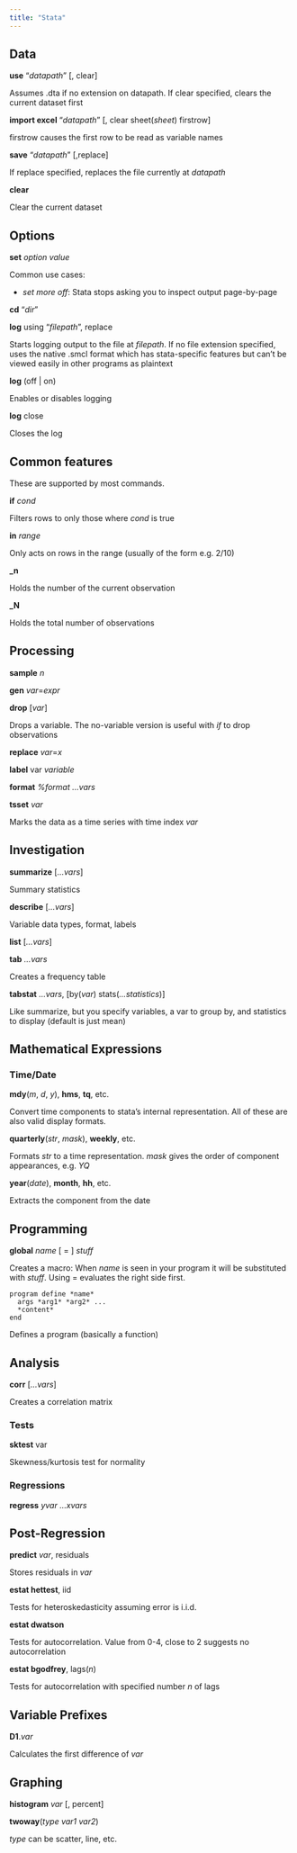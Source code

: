 ```yaml
---
title: "Stata"
---
```


## Data

**use** "*datapath*" [, clear]

Assumes .dta if no extension on datapath. If clear specified, clears the current dataset first

**import excel** "*datapath*" [, clear sheet(*sheet*) firstrow]

firstrow causes the first row to be read as variable names

**save** "*datapath*" [,replace]

If replace specified, replaces the file currently at *datapath*

**clear**

Clear the current dataset

## Options

**set** *option* *value*

Common use cases:

- *set more off*: Stata stops asking you to inspect output page-by-page

**cd** "*dir*"

**log** using "*filepath*", replace

Starts logging output to the file at *filepath*. If no file extension specified, uses the native .smcl format which has stata-specific features but can't be viewed easily in other programs as plaintext

**log** (off | on)

Enables or disables logging

**log** close

Closes the log

## Common features

These are supported by most commands.

**if** *cond*

Filters rows to only those where *cond* is true

**in** *range*

Only acts on rows in the range (usually of the form e.g. 2/10)

**\_n**

Holds the number of the current observation

**\_N**

Holds the total number of observations

## Processing

**sample** *n*

**gen** *var*=*expr*

**drop** [*var*]

Drops a variable. The no-variable version is useful with *if* to drop observations

**replace** *var*=*x*

**label** var *variable*

**format** *%format* *...vars*

**tsset** *var*

Marks the data as a time series with time index *var*

## Investigation

**summarize** [*...vars*]

Summary statistics

**describe** [*...vars*]

Variable data types, format, labels

**list** [*...vars*]

**tab** *...vars*

Creates a frequency table

**tabstat** *...vars*, [by(*var*) stats(*...statistics*)]

Like summarize, but you specify variables, a var to group by, and statistics to display (default is just mean)

## Mathematical Expressions

### Time/Date

**mdy**(*m*, *d*, *y*), **hms**, **tq**, etc.

Convert time components to stata's internal representation. All of these are also valid display formats.

**quarterly**(*str*, *mask*), **weekly**, etc.

Formats *str* to a time representation. *mask* gives the order of component appearances, e.g. *YQ*

**year**(*date*), **month**, **hh**, etc.

Extracts the component from the date

## Programming

**global** *name* [ = ] *stuff*

Creates a macro: When *name* is seen in your program it will be substituted with *stuff*. Using = evaluates the right side first.

```
program define *name*
  args *arg1* *arg2* ...
  *content*
end
```

Defines a program (basically a function)

## Analysis

**corr** [*...vars*]

Creates a correlation matrix

### Tests

**sktest** var

Skewness/kurtosis test for normality

### Regressions

**regress** *yvar* *...xvars*

## Post-Regression

**predict** *var*, residuals

Stores residuals in *var*

**estat hettest**, iid

Tests for heteroskedasticity assuming error is i.i.d.

**estat dwatson**

Tests for autocorrelation. Value from 0-4, close to 2 suggests no autocorrelation

**estat bgodfrey**, lags(*n*)

Tests for autocorrelation with specified number *n* of lags

## Variable Prefixes

**D1**.*var*

Calculates the first difference of *var*

## Graphing

**histogram** *var* [, percent]

**twoway**(*type* *var1* *var2*)

*type* can be scatter, line, etc.
